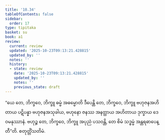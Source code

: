 ```yaml
---
title: '10.34'
tableOfContents: false
sidebar:
  order: 17
type: tipitaka
basket: su
book: a1
review:
  current: review
  updated: '2025-10-23T09:13:21.428815'
  updated_by: ''
  notes: ''
  history:
  - state: review
    date: '2025-10-23T09:13:21.428815'
    updated_by: ''
    notes: ''
    previous_state: draft
---
```



<ReviewStatus review={frontmatter.review} showDetails={true} />

<HypothesisAnnotation frontmatter={frontmatter} />

<DynamicBreadcrumb />

<Division number="131" book="a1" e="ch" v="15" p="18">

<Paragraph number="238" book="a1">
“ယေ တေ, ဘိက္ခဝေ, ဘိက္ခူ ဓမ္မံ အဓမ္မောတိ ဒီပေန္တိ တေ, ဘိက္ခဝေ, ဘိက္ခူ ဗဟုဇနအဟိတာယ ပဋိပန္နာ ဗဟုဇနအသုခါယ, ဗဟုနော ဇနဿ အနတ္ထာယ အဟိတာယ ဒုက္ခာယ ဒေဝမနုဿာနံ. ဗဟုဉ္စ တေ, ဘိက္ခဝေ, ဘိက္ခူ အပုညံ ပသဝန္တိ, တေ စိမံ သဒ္ဓမ္မံ အန္တရဓာပေန္တီ”တိ.

</Paragraph>
</Division>

<Paragraph number="239" type="center" book="a1">
စတုတ္တိံသတိမံ.
</Paragraph>
